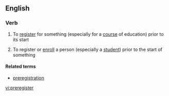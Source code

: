 ==English==

===Verb===
{{en-verb|preregisters|preregistering|preregistered}}

#{{intransitive}} To [[register]] for something (especially for a [[course]] of education) prior to its start
#{{transitive}} To register or [[enroll]] a person (especially a [[student]]) prior to the start of something

====Related terms====
*[[preregistration]]

[[vi:preregister]]